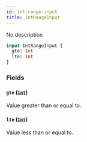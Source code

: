 ```yaml
---
id: int-range-input
title: IntRangeInput
---
```


No description

```graphql
input IntRangeInput {
  gte: Int
  lte: Int
}
```

### Fields

#### `gte` ([`Int`](../../../developer/api-reference/scalars/int))

Value greater than or equal to.

#### `lte` ([`Int`](../../../developer/api-reference/scalars/int))

Value less than or equal to.
